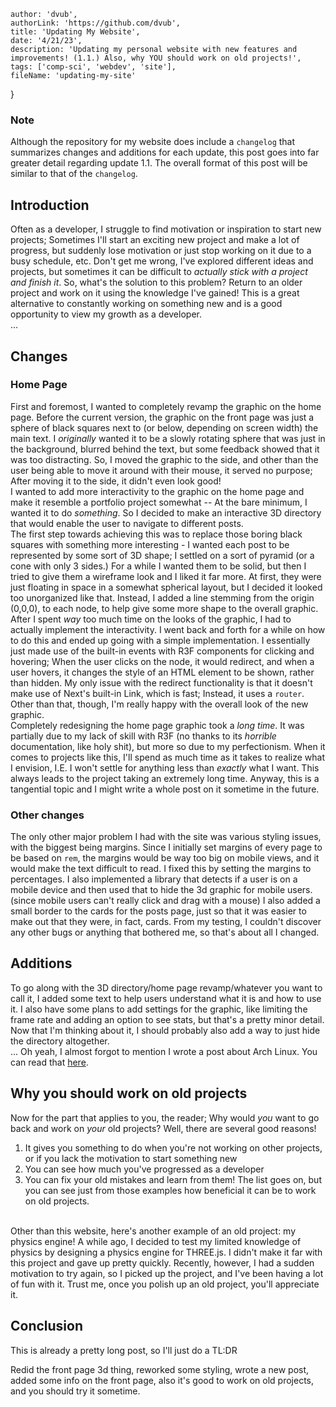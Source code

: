 
    author: 'dvub',
    authorLink: 'https://github.com/dvub',
    title: 'Updating My Website',
    date: '4/21/23',
    description: 'Updating my personal website with new features and improvements! (1.1.) Also, why YOU should work on old projects!',
    tags: ['comp-sci', 'webdev', 'site'],
    fileName: 'updating-my-site'
}

### Note

Although the repository for my website does include a `changelog` that summarizes changes and additions for each update, this post goes into far greater detail regarding update 1.1. The overall format of this post will be similar to that of the `changelog`. 

## Introduction

Often as a developer, I struggle to find motivation or inspiration to start new projects; Sometimes I'll start an exciting new project and make a lot of progress, but suddenly lose motivation or just stop working on it due to a busy schedule, etc. Don't get me wrong, I've explored different ideas and projects, but sometimes it can be difficult to *actually stick with a project and finish it*. So, what's the solution to this problem? Return to an older project and work on it using the knowledge I've gained! This is a great alternative to constantly working on something new and is a good opportunity to view my growth as a developer.
<br/>...<br/>

## Changes

### Home Page

First and foremost, I wanted to completely revamp the graphic on the home page. Before the current version, the graphic on the front page was just a sphere of black squares next to (or below, depending on screen width) the main text. I *originally* wanted it to be a slowly rotating sphere that was just in the background, blurred behind the text, but some feedback showed that it was too distracting. So, I moved the graphic to the side, and other than the user being able to move it around with their mouse, it served no purpose; After moving it to the side, it didn't even look good!
<br/>
I wanted to add more interactivity to the graphic on the home page and make it resemble a portfolio project somewhat -- At the bare minimum, I wanted it to do *something*. So I decided to make an interactive 3D directory that would enable the user to navigate to different posts. 
<br/> 
The first step towards achieving this was to replace those boring black squares with something more interesting - I wanted each post to be represented by some sort of 3D shape; I settled on a sort of pyramid (or a cone with only 3 sides.) For a while I wanted them to be solid, but then I tried to give them a wireframe look and I liked it far more. At first, they were just floating in space in a somewhat spherical layout, but I decided it looked too unorganized like that. Instead, I added a line stemming from the origin (0,0,0), to each node, to help give some more shape to the overall graphic. After I spent *way* too much time on the looks of the graphic, I had to actually implement the interactivity. I went back and forth for a while on how to do this and ended up going with a simple implementation. I essentially just made use of the built-in events with R3F components for clicking and hovering; When the user clicks on the node, it would redirect, and when a user hovers, it changes the style of an HTML element to be shown, rather than hidden. My only issue with the redirect functionality is that it doesn't make use of Next's built-in Link, which is fast; Instead, it uses a `router`. Other than that, though, I'm really happy with the overall look of the new graphic.
<br/>
Completely redesigning the home page graphic took a *long time*. It was partially due to my lack of skill with R3F (no thanks to its *horrible* documentation, like holy shit), but more so due to my perfectionism. When it comes to projects like this, I'll spend as much time as it takes to realize what I envision, I.E. I won't settle for anything less than *exactly* what I want. This always leads to the project taking an extremely long time. Anyway, this is a tangential topic and I might write a whole post on it sometime in the future.

### Other changes

The only other major problem I had with the site was various styling issues, with the biggest being margins. Since I initially set margins of every page to be based on `rem`, the margins would be way too big on mobile views, and it would make the text difficult to read. I fixed this by setting the margins to percentages.
I also implemented a library that detects if a user is on a mobile device and then used that to hide the 3d graphic for mobile users. (since mobile users can't really click and drag with a mouse) I also added a small border to the cards for the posts page, just so that it was easier to make out that they were, in fact, cards. From my testing, I couldn't discover any other bugs or anything that bothered me, so that's about all I changed. 

## Additions

To go along with the 3D directory/home page revamp/whatever you want to call it, I added some text to help users understand what it is and how to use it. I also have some plans to add settings for the graphic, like limiting the frame rate and adding an option to see stats, but that's a pretty minor detail. Now that I'm thinking about it, I should probably also add a way to just hide the directory altogether.
<br/>
... Oh yeah, I almost forgot to mention I wrote a post about Arch Linux. You can read that [here](https://www.dvub.net/posts/first-linux-experience).

## Why you should work on old projects

Now for the part that applies to you, the reader; Why would *you* want to go back and work on *your* old projects? Well, there are several good reasons!
1. It gives you something to do when you're not working on other projects, or if you lack the motivation to start something new
2. You can see how much you've progressed as a developer
3. You can fix your old mistakes and learn from them!
The list goes on, but you can see just from those examples how beneficial it can be to work on old projects.
<br/> 
Other than this website, here's another example of an old project: my physics engine! A while ago, I decided to test my limited knowledge of physics by designing a physics engine for THREE.js. I didn't make it far with this project and gave up pretty quickly. Recently, however, I had a sudden motivation to try again, so I picked up the project, and I've been having a lot of fun with it. Trust me, once you polish up an old project, you'll appreciate it.

## Conclusion

This is already a pretty long post, so I'll just do a TL:DR

Redid the front page 3d thing, reworked some styling, wrote a new post, added some info on the front page, also it's good to work on old projects, and you should try it sometime.

